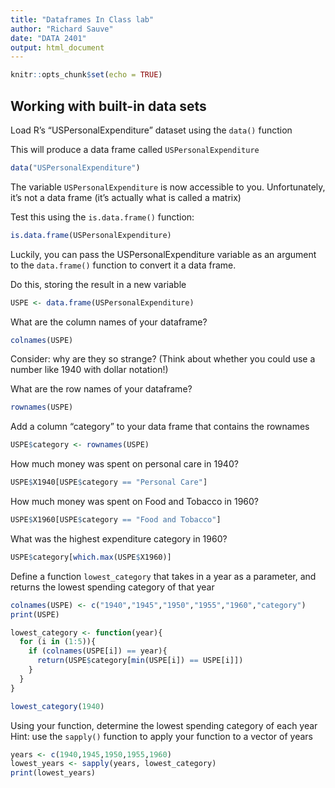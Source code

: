 ```yaml
---
title: "Dataframes In Class lab"
author: "Richard Sauve"
date: "DATA 2401"
output: html_document
---
```


```r
knitr::opts_chunk$set(echo = TRUE)
```


## Working with built-in data sets

Load R's "USPersonalExpenditure" dataset using the `data()` function

This will produce a data frame called `USPersonalExpenditure`
```r
data("USPersonalExpenditure")
```

The variable `USPersonalExpenditure` is now accessible to you. Unfortunately, it's not a data frame (it's actually what is called a matrix) 

Test this using the `is.data.frame()` function:

```r
is.data.frame(USPersonalExpenditure)
```

Luckily, you can pass the USPersonalExpenditure variable as an argument to the `data.frame()` function to convert it a data frame.

Do this, storing the result in a new variable

```r
USPE <- data.frame(USPersonalExpenditure)
```


What are the column names of your dataframe?
```r
colnames(USPE)
```


Consider: why are they so strange? (Think about whether you could use a number like 1940 with dollar notation!)

What are the row names of your dataframe?
```r
rownames(USPE)
```


Add a column "category" to your data frame that contains the rownames

```r
USPE$category <- rownames(USPE)
```


How much money was spent on personal care in 1940?
```r
USPE$X1940[USPE$category == "Personal Care"]
```


How much money was spent on Food and Tobacco in 1960?
```r
USPE$X1960[USPE$category == "Food and Tobacco"]

```


What was the highest expenditure category in 1960?
```r
USPE$category[which.max(USPE$X1960)]

```


Define a function `lowest_category` that takes in a year as a parameter, and returns the lowest spending category of that year
```r
colnames(USPE) <- c("1940","1945","1950","1955","1960","category")
print(USPE)
```

```r
lowest_category <- function(year){
  for (i in (1:5)){
    if (colnames(USPE[i]) == year){
      return(USPE$category[min(USPE[i]) == USPE[i]])
    }
  }
}

lowest_category(1940)
```


Using your function, determine the lowest spending category of each year
Hint: use the `sapply()` function to apply your function to a vector of years

```r
years <- c(1940,1945,1950,1955,1960)
lowest_years <- sapply(years, lowest_category)
print(lowest_years)
```
